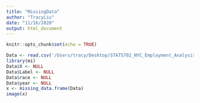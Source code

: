 ```yaml
---
title: "MissingData"
author: "TracyLiu"
date: "11/16/2020"
output: html_document
---
```


```r
knitr::opts_chunk$set(echo = TRUE)
```


```r
Data <- read.csv('/Users/tracy/Desktop/STAT5702_NYC_Employment_Analysis/DataPreprocessing/Data/NumEmp/numemp_03.csv')
library(mi)
Data$X <- NULL
Data$Label <- NULL
Data$race <- NULL
Data$year <- NULL
x <- missing_data.frame(Data)
image(x)
```


